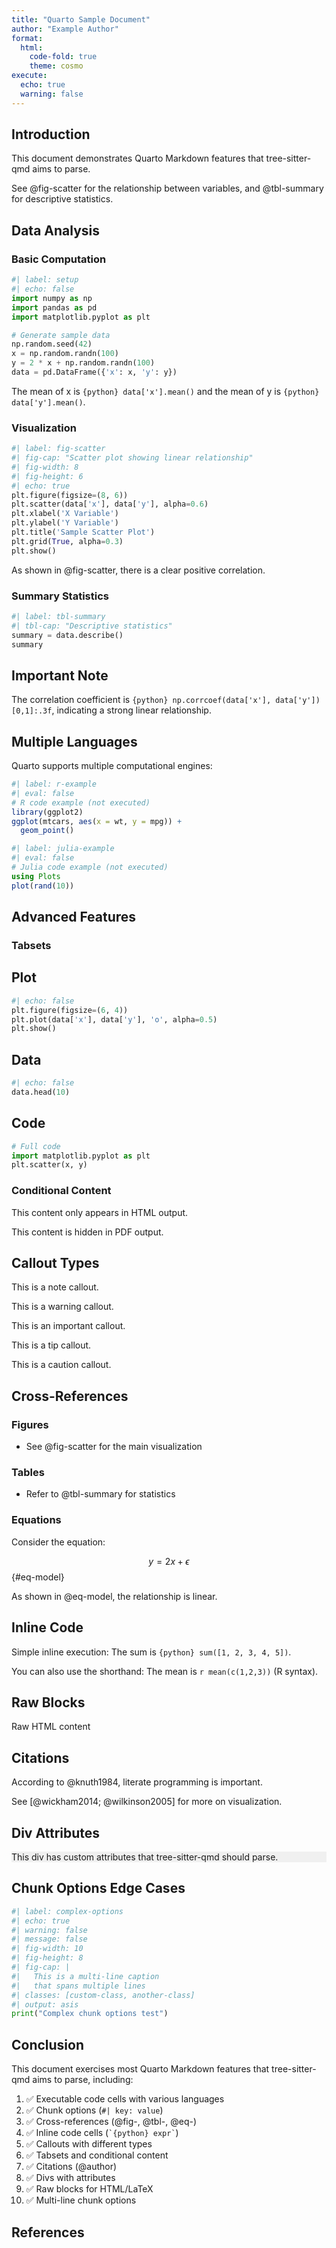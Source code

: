 ```yaml
---
title: "Quarto Sample Document"
author: "Example Author"
format:
  html:
    code-fold: true
    theme: cosmo
execute:
  echo: true
  warning: false
---
```


## Introduction

This document demonstrates Quarto Markdown features that tree-sitter-qmd aims to parse.

See @fig-scatter for the relationship between variables, and @tbl-summary for descriptive statistics.

## Data Analysis

### Basic Computation

```python
#| label: setup
#| echo: false
import numpy as np
import pandas as pd
import matplotlib.pyplot as plt

# Generate sample data
np.random.seed(42)
x = np.random.randn(100)
y = 2 * x + np.random.randn(100)
data = pd.DataFrame({'x': x, 'y': y})
```

The mean of x is `{python} data['x'].mean()` and the mean of y is `{python} data['y'].mean()`.

### Visualization

```python
#| label: fig-scatter
#| fig-cap: "Scatter plot showing linear relationship"
#| fig-width: 8
#| fig-height: 6
#| echo: true
plt.figure(figsize=(8, 6))
plt.scatter(data['x'], data['y'], alpha=0.6)
plt.xlabel('X Variable')
plt.ylabel('Y Variable')
plt.title('Sample Scatter Plot')
plt.grid(True, alpha=0.3)
plt.show()
```

As shown in @fig-scatter, there is a clear positive correlation.

### Summary Statistics

```python
#| label: tbl-summary
#| tbl-cap: "Descriptive statistics"
summary = data.describe()
summary
```

::: {.callout-note}
## Important Note

The correlation coefficient is `{python} np.corrcoef(data['x'], data['y'])[0,1]:.3f`, indicating a strong linear relationship.
:::

## Multiple Languages

Quarto supports multiple computational engines:

```r
#| label: r-example
#| eval: false
# R code example (not executed)
library(ggplot2)
ggplot(mtcars, aes(x = wt, y = mpg)) +
  geom_point()
```

```julia
#| label: julia-example
#| eval: false
# Julia code example (not executed)
using Plots
plot(rand(10))
```

## Advanced Features

### Tabsets

::: {.panel-tabset}
## Plot

```python
#| echo: false
plt.figure(figsize=(6, 4))
plt.plot(data['x'], data['y'], 'o', alpha=0.5)
plt.show()
```

## Data

```python
#| echo: false
data.head(10)
```

## Code

```python
# Full code
import matplotlib.pyplot as plt
plt.scatter(x, y)
```
:::

### Conditional Content

::: {.content-visible when-format="html"}
This content only appears in HTML output.
:::

::: {.content-hidden when-format="pdf"}
This content is hidden in PDF output.
:::

## Callout Types

::: {.callout-note}
This is a note callout.
:::

::: {.callout-warning}
This is a warning callout.
:::

::: {.callout-important}
This is an important callout.
:::

::: {.callout-tip}
This is a tip callout.
:::

::: {.callout-caution}
This is a caution callout.
:::

## Cross-References

### Figures
- See @fig-scatter for the main visualization

### Tables
- Refer to @tbl-summary for statistics

### Equations
Consider the equation:

$$
y = 2x + \epsilon
$$ {#eq-model}

As shown in @eq-model, the relationship is linear.

## Inline Code

Simple inline execution: The sum is `{python} sum([1, 2, 3, 4, 5])`.

You can also use the shorthand: The mean is `r mean(c(1,2,3))` (R syntax).

## Raw Blocks

```{=html}
<div class="custom">
  <p>Raw HTML content</p>
</div>
```

```{=latex}
\begin{equation}
E = mc^2
\end{equation}
```

## Citations

According to @knuth1984, literate programming is important.

See [@wickham2014; @wilkinson2005] for more on visualization.

## Div Attributes

::: {#custom-div .highlight style="background-color: #f0f0f0;"}
This div has custom attributes that tree-sitter-qmd should parse.
:::

## Chunk Options Edge Cases

```python
#| label: complex-options
#| echo: true
#| warning: false
#| message: false
#| fig-width: 10
#| fig-height: 8
#| fig-cap: |
#|   This is a multi-line caption
#|   that spans multiple lines
#| classes: [custom-class, another-class]
#| output: asis
print("Complex chunk options test")
```

## Conclusion

This document exercises most Quarto Markdown features that tree-sitter-qmd aims to parse, including:

1. ✅ Executable code cells with various languages
2. ✅ Chunk options (`#| key: value`)
3. ✅ Cross-references (@fig-, @tbl-, @eq-)
4. ✅ Inline code cells (`` `{python} expr` ``)
5. ✅ Callouts with different types
6. ✅ Tabsets and conditional content
7. ✅ Citations (@author)
8. ✅ Divs with attributes
9. ✅ Raw blocks for HTML/LaTeX
10. ✅ Multi-line chunk options

## References

::: {#refs}
:::
